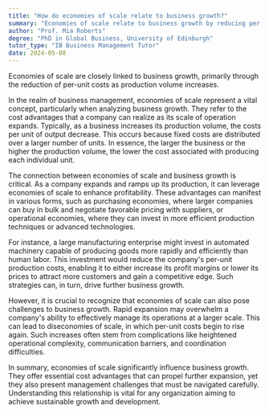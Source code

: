 ```yaml
---
title: "How do economies of scale relate to business growth?"
summary: "Economies of scale relate to business growth by reducing per unit costs as production volume increases."
author: "Prof. Mia Roberts"
degree: "PhD in Global Business, University of Edinburgh"
tutor_type: "IB Business Management Tutor"
date: 2024-05-08
---
```


Economies of scale are closely linked to business growth, primarily through the reduction of per-unit costs as production volume increases.

In the realm of business management, economies of scale represent a vital concept, particularly when analyzing business growth. They refer to the cost advantages that a company can realize as its scale of operation expands. Typically, as a business increases its production volume, the costs per unit of output decrease. This occurs because fixed costs are distributed over a larger number of units. In essence, the larger the business or the higher the production volume, the lower the cost associated with producing each individual unit.

The connection between economies of scale and business growth is critical. As a company expands and ramps up its production, it can leverage economies of scale to enhance profitability. These advantages can manifest in various forms, such as purchasing economies, where larger companies can buy in bulk and negotiate favorable pricing with suppliers, or operational economies, where they can invest in more efficient production techniques or advanced technologies.

For instance, a large manufacturing enterprise might invest in automated machinery capable of producing goods more rapidly and efficiently than human labor. This investment would reduce the company's per-unit production costs, enabling it to either increase its profit margins or lower its prices to attract more customers and gain a competitive edge. Such strategies can, in turn, drive further business growth.

However, it is crucial to recognize that economies of scale can also pose challenges to business growth. Rapid expansion may overwhelm a company's ability to effectively manage its operations at a larger scale. This can lead to diseconomies of scale, in which per-unit costs begin to rise again. Such increases often stem from complications like heightened operational complexity, communication barriers, and coordination difficulties.

In summary, economies of scale significantly influence business growth. They offer essential cost advantages that can propel further expansion, yet they also present management challenges that must be navigated carefully. Understanding this relationship is vital for any organization aiming to achieve sustainable growth and development.
    